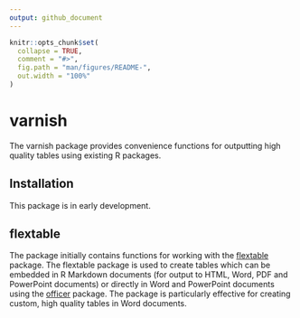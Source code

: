 ```yaml
---
output: github_document
---
```


<!-- README.md is generated from README.Rmd. Please edit that file -->

```r
knitr::opts_chunk$set(
  collapse = TRUE,
  comment = "#>",
  fig.path = "man/figures/README-",
  out.width = "100%"
)
```

# varnish

<!-- badges: start -->
<!-- badges: end -->

The varnish package provides convenience functions for outputting high quality tables using existing R packages.

## Installation

This package is in early development.

## flextable

The package initially contains functions for working with the [flextable](https://davidgohel.github.io/flextable/) package. The flextable package is used to create tables which can be embedded in R Markdown documents (for output to HTML, Word, PDF and PowerPoint documents) or directly in Word and PowerPoint documents using the [officer](https://ardata-fr.github.io/officeverse) package. The package is particularly effective for creating custom, high quality tables in Word documents.
